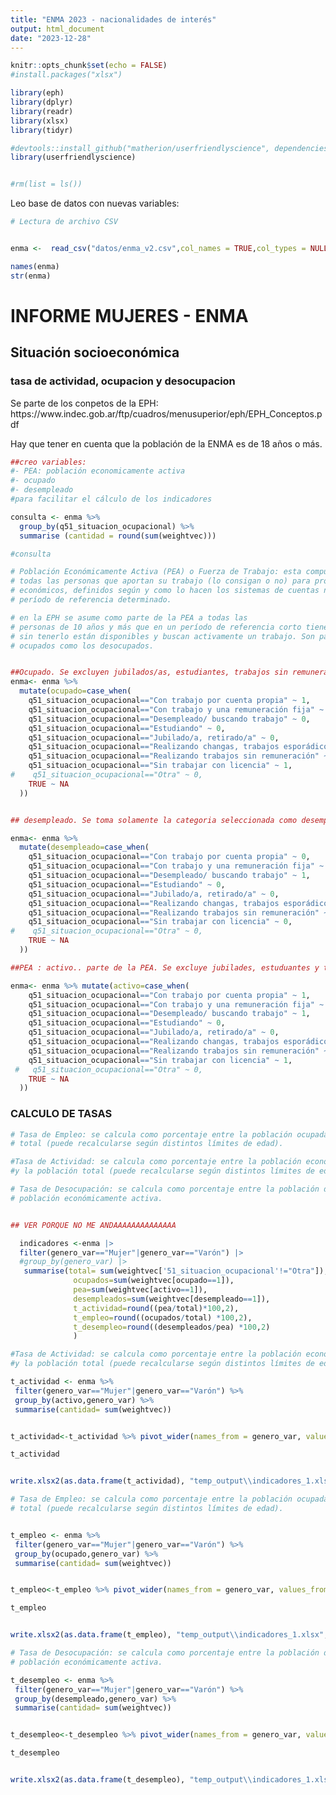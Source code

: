 ```yaml
---
title: "ENMA 2023 - nacionalidades de interés"
output: html_document
date: "2023-12-28"
---
```


```r
knitr::opts_chunk$set(echo = FALSE)
#install.packages("xlsx")

library(eph)
library(dplyr)
library(readr)
library(xlsx)
library(tidyr)

#devtools::install_github("matherion/userfriendlyscience", dependencies=TRUE)
library(userfriendlyscience)


#rm(list = ls())
```





Leo base de datos con nuevas variables:

```r

# Lectura de archivo CSV


enma <-  read_csv("datos/enma_v2.csv",col_names = TRUE,col_types = NULL)


```

```r
names(enma)
str(enma)

```
# INFORME MUJERES - ENMA


## Situación socioeconómica


### tasa de actividad, ocupacion y desocupacion

Se parte de los conpetos de la EPH:  
https://www.indec.gob.ar/ftp/cuadros/menusuperior/eph/EPH_Conceptos.pdf  

Hay que tener en cuenta que la población de la ENMA es de 18 años o más.  


```r


##creo variables:
#- PEA: población economicamente activa
#- ocupado
#- desempleado
#para facilitar el cálculo de los indicadores

consulta <- enma %>% 
  group_by(q51_situacion_ocupacional) %>% 
  summarise (cantidad = round(sum(weightvec)))

#consulta

# Población Económicamente Activa (PEA) o Fuerza de Trabajo: esta compuesta por
# todas las personas que aportan su trabajo (lo consigan o no) para producir bienes y servicios
# económicos, definidos según y como lo hacen los sistemas de cuentas nacionales durante un
# período de referencia determinado. 

# en la EPH se asume como parte de la PEA a todas las
# personas de 10 años y más que en un período de referencia corto tienen trabajo y aquellos que
# sin tenerlo están disponibles y buscan activamente un trabajo. Son parte de la PEA tanto los
# ocupados como los desocupados. 


##Ocupado. Se excluyen jubilados/as, estudiantes, trabajos sin remuneración y desempleados
enma<- enma %>%
  mutate(ocupado=case_when(
    q51_situacion_ocupacional=="Con trabajo por cuenta propia" ~ 1,
    q51_situacion_ocupacional=="Con trabajo y una remuneración fija" ~ 1,
    q51_situacion_ocupacional=="Desempleado/ buscando trabajo" ~ 0,
    q51_situacion_ocupacional=="Estudiando" ~ 0,
    q51_situacion_ocupacional=="Jubilado/a, retirado/a" ~ 0,
    q51_situacion_ocupacional=="Realizando changas, trabajos esporádicos o subempleado" ~ 1,
    q51_situacion_ocupacional=="Realizando trabajos sin remuneración" ~ 0,
    q51_situacion_ocupacional=="Sin trabajar con licencia" ~ 1,
#    q51_situacion_ocupacional=="Otra" ~ 0,
    TRUE ~ NA
  ))


## desempleado. Se toma solamente la categoria seleccionada como desempleado/buscando empleo

enma<- enma %>%
  mutate(desempleado=case_when(
    q51_situacion_ocupacional=="Con trabajo por cuenta propia" ~ 0,
    q51_situacion_ocupacional=="Con trabajo y una remuneración fija" ~ 0,
    q51_situacion_ocupacional=="Desempleado/ buscando trabajo" ~ 1,
    q51_situacion_ocupacional=="Estudiando" ~ 0,
    q51_situacion_ocupacional=="Jubilado/a, retirado/a" ~ 0,
    q51_situacion_ocupacional=="Realizando changas, trabajos esporádicos o subempleado" ~ 0,
    q51_situacion_ocupacional=="Realizando trabajos sin remuneración" ~ 0,
    q51_situacion_ocupacional=="Sin trabajar con licencia" ~ 0,
#    q51_situacion_ocupacional=="Otra" ~ 0,
    TRUE ~ NA
  ))

##PEA : activo.. parte de la PEA. Se excluye jubilades, estuduantes y trabajo sin remuneracion

enma<- enma %>% mutate(activo=case_when(
    q51_situacion_ocupacional=="Con trabajo por cuenta propia" ~ 1,
    q51_situacion_ocupacional=="Con trabajo y una remuneración fija" ~ 1,
    q51_situacion_ocupacional=="Desempleado/ buscando trabajo" ~ 1,
    q51_situacion_ocupacional=="Estudiando" ~ 0,
    q51_situacion_ocupacional=="Jubilado/a, retirado/a" ~ 0,
    q51_situacion_ocupacional=="Realizando changas, trabajos esporádicos o subempleado" ~ 1,
    q51_situacion_ocupacional=="Realizando trabajos sin remuneración" ~ 0,
    q51_situacion_ocupacional=="Sin trabajar con licencia" ~ 1,
 #   q51_situacion_ocupacional=="Otra" ~ 0,
    TRUE ~ NA
  ))


```


### CALCULO DE TASAS

```r

# Tasa de Empleo: se calcula como porcentaje entre la población ocupada y la población
# total (puede recalcularse según distintos límites de edad). 

#Tasa de Actividad: se calcula como porcentaje entre la población económicamente activa
#y la población total (puede recalcularse según distintos límites de edad). 

# Tasa de Desocupación: se calcula como porcentaje entre la población desocupada y la
# población económicamente activa. 


## VER PORQUE NO ME ANDAAAAAAAAAAAAAA

  indicadores <-enma |> 
  filter(genero_var=="Mujer"|genero_var=="Varón") |>
  #group_by(genero_var) |>
   summarise(total= sum(weightvec['51_situacion_ocupacional'!="Otra"]),
              ocupados=sum(weightvec[ocupado==1]),
              pea=sum(weightvec[activo==1]),
              desempleados=sum(weightvec[desempleado==1]),
              t_actividad=round((pea/total)*100,2),
              t_empleo=round((ocupados/total) *100,2),
              t_desempleo=round((desempleados/pea) *100,2)
              )

#Tasa de Actividad: se calcula como porcentaje entre la población económicamente activa
#y la población total (puede recalcularse según distintos límites de edad). 

t_actividad <- enma %>% 
 filter(genero_var=="Mujer"|genero_var=="Varón") %>%
 group_by(activo,genero_var) %>%
 summarise(cantidad= sum(weightvec)) 


t_actividad<-t_actividad %>% pivot_wider(names_from = genero_var, values_from = cantidad)

t_actividad


write.xlsx2(as.data.frame(t_actividad), "temp_output\\indicadores_1.xlsx", row.names = FALSE, sheetName ="actividad",append = TRUE)

# Tasa de Empleo: se calcula como porcentaje entre la población ocupada y la población
# total (puede recalcularse según distintos límites de edad). 


t_empleo <- enma %>% 
 filter(genero_var=="Mujer"|genero_var=="Varón") %>%
 group_by(ocupado,genero_var) %>%
 summarise(cantidad= sum(weightvec)) 


t_empleo<-t_empleo %>% pivot_wider(names_from = genero_var, values_from = cantidad)

t_empleo


write.xlsx2(as.data.frame(t_empleo), "temp_output\\indicadores_1.xlsx", row.names = FALSE, sheetName ="ocupacion",append = TRUE)

# Tasa de Desocupación: se calcula como porcentaje entre la población desocupada y la
# población económicamente activa. 

t_desempleo <- enma %>% 
 filter(genero_var=="Mujer"|genero_var=="Varón") %>%
 group_by(desempleado,genero_var) %>%
 summarise(cantidad= sum(weightvec)) 


t_desempleo<-t_desempleo %>% pivot_wider(names_from = genero_var, values_from = cantidad)

t_desempleo


write.xlsx2(as.data.frame(t_desempleo), "temp_output\\indicadores_1.xlsx", row.names = FALSE, sheetName ="desempleo",append = TRUE)

```




















